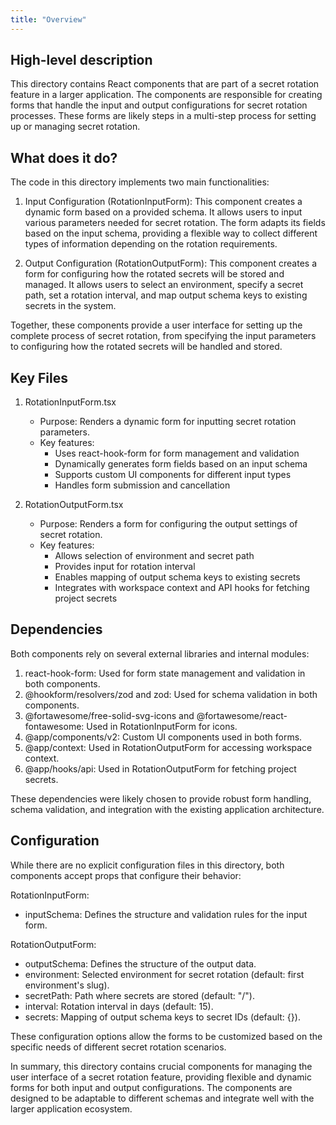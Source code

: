 ```yaml
---
title: "Overview"
---
```


## High-level description
This directory contains React components that are part of a secret rotation feature in a larger application. The components are responsible for creating forms that handle the input and output configurations for secret rotation processes. These forms are likely steps in a multi-step process for setting up or managing secret rotation.

## What does it do?
The code in this directory implements two main functionalities:

1. Input Configuration (RotationInputForm):
   This component creates a dynamic form based on a provided schema. It allows users to input various parameters needed for secret rotation. The form adapts its fields based on the input schema, providing a flexible way to collect different types of information depending on the rotation requirements.

2. Output Configuration (RotationOutputForm):
   This component creates a form for configuring how the rotated secrets will be stored and managed. It allows users to select an environment, specify a secret path, set a rotation interval, and map output schema keys to existing secrets in the system.

Together, these components provide a user interface for setting up the complete process of secret rotation, from specifying the input parameters to configuring how the rotated secrets will be handled and stored.

## Key Files

1. RotationInputForm.tsx
   - Purpose: Renders a dynamic form for inputting secret rotation parameters.
   - Key features:
     - Uses react-hook-form for form management and validation
     - Dynamically generates form fields based on an input schema
     - Supports custom UI components for different input types
     - Handles form submission and cancellation

2. RotationOutputForm.tsx
   - Purpose: Renders a form for configuring the output settings of secret rotation.
   - Key features:
     - Allows selection of environment and secret path
     - Provides input for rotation interval
     - Enables mapping of output schema keys to existing secrets
     - Integrates with workspace context and API hooks for fetching project secrets

## Dependencies
Both components rely on several external libraries and internal modules:

1. react-hook-form: Used for form state management and validation in both components.
2. @hookform/resolvers/zod and zod: Used for schema validation in both components.
3. @fortawesome/free-solid-svg-icons and @fortawesome/react-fontawesome: Used in RotationInputForm for icons.
4. @app/components/v2: Custom UI components used in both forms.
5. @app/context: Used in RotationOutputForm for accessing workspace context.
6. @app/hooks/api: Used in RotationOutputForm for fetching project secrets.

These dependencies were likely chosen to provide robust form handling, schema validation, and integration with the existing application architecture.

## Configuration
While there are no explicit configuration files in this directory, both components accept props that configure their behavior:

RotationInputForm:
- inputSchema: Defines the structure and validation rules for the input form.

RotationOutputForm:
- outputSchema: Defines the structure of the output data.
- environment: Selected environment for secret rotation (default: first environment's slug).
- secretPath: Path where secrets are stored (default: "/").
- interval: Rotation interval in days (default: 15).
- secrets: Mapping of output schema keys to secret IDs (default: {}).

These configuration options allow the forms to be customized based on the specific needs of different secret rotation scenarios.

In summary, this directory contains crucial components for managing the user interface of a secret rotation feature, providing flexible and dynamic forms for both input and output configurations. The components are designed to be adaptable to different schemas and integrate well with the larger application ecosystem.